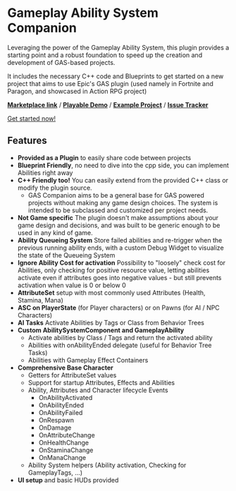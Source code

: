 # Gameplay Ability System Companion

Leveraging the power of the Gameplay Ability System, this plugin provides a starting point and a robust foundation to speed up the creation and development of GAS-based projects.

It includes the necessary C++ code and Blueprints to get started on a new project that aims to use Epic's GAS plugin (used namely in Fortnite and Paragon, and showcased in Action RPG project)

[**Marketplace link**](https://www.unrealengine.com/marketplace/en-US/product/gas-companion) / [**Playable Demo**](https://drive.google.com/file/d/18hlutBlXDPSYQHHSWwA6c40hMG4NJqOS/view) / [**Example Project**](https://drive.google.com/file/d/1O1WagrAwzmBZOza5_3RK-75l3pC071Vl/view) / [**Issue Tracker**](https://github.com/mklabs/GASCompanion/issues)

[Get started now!](/getting-started)

## Features

- **Provided as a Plugin** to easily share code between projects
- **Blueprint Friendly**, no need to dive into the cpp side, you can implement Abilities right away
- **C++ Friendly too!** You can easily extend from the provided C++ class or modify the plugin source.
    - GAS Companion aims to be a general base for GAS powered projects without making any game design choices. The system is intended to be subclassed and customized per project needs.
- **Not Game specific** The plugin doesn't make assumptions about your game design and decisions, and was built to be generic enough to be used in any kind of game.
- **Ability Queueing System** Store failed abilities and re-trigger when the previous running ability ends, with a custom Debug Widget to visualize the state of the Queueing System
- **Ignore Ability Cost for activation** Possibility to "loosely" check cost for Abilities, only checking for positive resource value, letting abilities activate even if attributes goes into negative values - but still prevents activation when value is 0 or below 0
- **AttributeSet** setup with most commonly used Attributes (Health, Stamina, Mana)
- **ASC on PlayerState** (for Player characters) or on Pawns (for AI / NPC Characters)
- **AI Tasks** Activate Abilities by Tags or Class from Behavior Trees
- **Custom AbilitySystemComponent and GameplayAbility**
    - Activate abilities by Class / Tags and return the activated ability
    - Abilities with onAbilityEnded delegate (useful for Behavior Tree Tasks)
    - Abilities with Gameplay Effect Containers
- **Comprehensive Base Character**
    - Getters for AttributeSet values
    - Support for startup Attributes, Effects and Abilities
    - Ability, Attributes and Character lifecycle Events
        - OnAbilityActivated
        - OnAbilityEnded
        - OnAbilityFailed
        - OnRespawn
        - OnDamage
        - OnAttributeChange
        - OnHealthChange
        - OnStaminaChange
        - OnManaChange
    - Ability System helpers (Ability activation, Checking for GameplayTags, ...)
- **UI setup** and basic HUDs provided